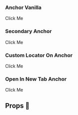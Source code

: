 
<Meta title="Links" component={Anchor} />


### Anchor Vanilla
<Preview>
  <Story name="Knobs">
   <AnchorVanilla {...defaultAnchor}>Click Me</AnchorVanilla>
  </Story>
</Preview>

### Secondary Anchor
<Preview>
    <Story name="Secondary Link">
  <Anchor {...secondaryAnchor}>Click Me</Anchor>
  </Story>
</Preview>


### Custom Locator On Anchor
<Preview>
    <Story name="Custom Locator On Link">
  <Anchor {...customLocatorOnAnchor}>Click Me</Anchor>
  </Story>
</Preview>

### Open In New Tab Anchor
<Preview>
    <Story name="Open In New Tab Link">
  <Anchor {...openInNewTabAnchor}>Click Me</Anchor>
  </Story>
</Preview>

## Props 🔧

<Props of={AnchorVanilla} />
